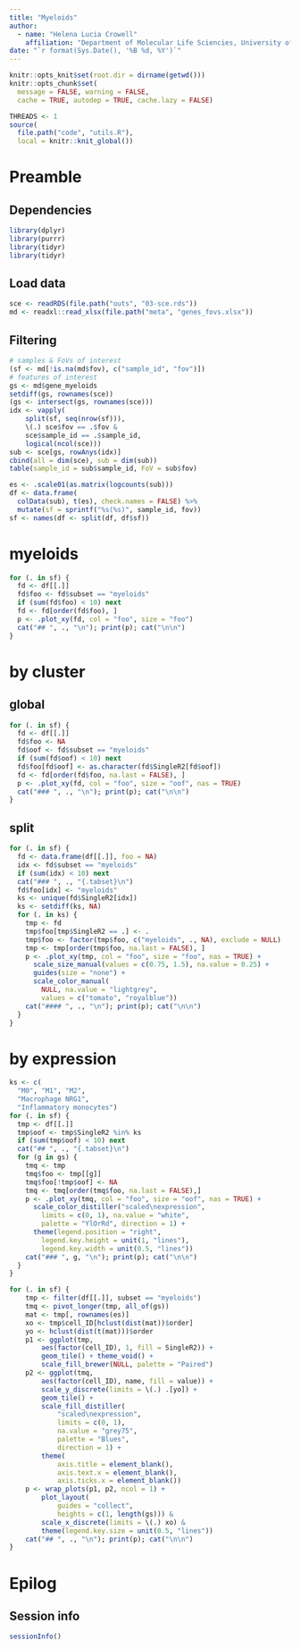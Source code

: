 ```yaml
---
title: "Myeloids"
author: 
  - name: "Helena Lucia Crowell"
    affiliation: "Department of Molecular Life Sciencies, University of Zurich, Zurich, Switzerland"
date: "`r format(Sys.Date(), '%B %d, %Y')`"
---
```


```r
knitr::opts_knit$set(root.dir = dirname(getwd()))
knitr::opts_chunk$set(
  message = FALSE, warning = FALSE,
  cache = TRUE, autodep = TRUE, cache.lazy = FALSE)
```

```r
THREADS <- 1
source(
  file.path("code", "utils.R"), 
  local = knitr::knit_global())
```

# Preamble

## Dependencies

```r
library(dplyr)
library(purrr)
library(tidyr)
library(tidyr)
```

## Load data

```r
sce <- readRDS(file.path("outs", "03-sce.rds"))
md <- readxl::read_xlsx(file.path("meta", "genes_fovs.xlsx"))
```

## Filtering

```r
# samples & FoVs of interest
(sf <- md[!is.na(md$fov), c("sample_id", "fov")])
# features of interest
gs <- md$gene_myeloids
setdiff(gs, rownames(sce)) 
(gs <- intersect(gs, rownames(sce)))
idx <- vapply(
    split(sf, seq(nrow(sf))), 
    \(.) sce$fov == .$fov & 
    sce$sample_id == .$sample_id,
    logical(ncol(sce)))
sub <- sce[gs, rowAnys(idx)]
cbind(all = dim(sce), sub = dim(sub))
table(sample_id = sub$sample_id, FoV = sub$fov)
```

```r
es <- .scale01(as.matrix(logcounts(sub)))
df <- data.frame(
  colData(sub), t(es), check.names = FALSE) %>% 
  mutate(sf = sprintf("%s(%s)", sample_id, fov))
sf <- names(df <- split(df, df$sf))
```

# myeloids {.tabset}

```r
for (. in sf) {
  fd <- df[[.]]
  fd$foo <- fd$subset == "myeloids"
  if (sum(fd$foo) < 10) next
  fd <- fd[order(fd$foo), ]
  p <- .plot_xy(fd, col = "foo", size = "foo")
  cat("## ", ., "\n"); print(p); cat("\n\n")
}
```

# by cluster

## global {.tabset}

```r
for (. in sf) {
  fd <- df[[.]]
  fd$foo <- NA
  fd$oof <- fd$subset == "myeloids"
  if (sum(fd$oof) < 10) next
  fd$foo[fd$oof] <- as.character(fd$SingleR2[fd$oof])
  fd <- fd[order(fd$foo, na.last = FALSE), ]
  p <- .plot_xy(fd, col = "foo", size = "oof", nas = TRUE)
  cat("### ", ., "\n"); print(p); cat("\n\n")
}
```

## split {.tabset}

```r
for (. in sf) {
  fd <- data.frame(df[[.]], foo = NA)
  idx <- fd$subset == "myeloids"
  if (sum(idx) < 10) next
  cat("### ", ., "{.tabset}\n")
  fd$foo[idx] <- "myeloids"
  ks <- unique(fd$SingleR2[idx])
  ks <- setdiff(ks, NA)
  for (. in ks) {
    tmp <- fd
    tmp$foo[tmp$SingleR2 == .] <- .
    tmp$foo <- factor(tmp$foo, c("myeloids", ., NA), exclude = NULL)
    tmp <- tmp[order(tmp$foo, na.last = FALSE), ]
    p <- .plot_xy(tmp, col = "foo", size = "foo", nas = TRUE) +
      scale_size_manual(values = c(0.75, 1.5), na.value = 0.25) +
      guides(size = "none") + 
      scale_color_manual(
        NULL, na.value = "lightgrey",
        values = c("tomato", "royalblue"))
    cat("#### ", ., "\n"); print(p); cat("\n\n")
  }
}
```

# by expression {.tabset}

```r
ks <- c(
  "M0", "M1", "M2", 
  "Macrophage NRG1", 
  "Inflammatory monocytes")
for (. in sf) {
  tmp <- df[[.]]
  tmp$oof <- tmp$SingleR2 %in% ks
  if (sum(tmp$oof) < 10) next
  cat("## ", ., "{.tabset}\n")
  for (g in gs) {
    tmq <- tmp
    tmq$foo <- tmp[[g]]
    tmq$foo[!tmp$oof] <- NA
    tmq <- tmq[order(tmq$foo, na.last = FALSE),]
    p <- .plot_xy(tmq, col = "foo", size = "oof", nas = TRUE) +
      scale_color_distiller("scaled\nexpression", 
        limits = c(0, 1), na.value = "white",
        palette = "YlOrRd", direction = 1) +
      theme(legend.position = "right",   
        legend.key.height = unit(1, "lines"),
        legend.key.width = unit(0.5, "lines"))
    cat("### ", g, "\n"); print(p); cat("\n\n")
  }
}
```

```r
for (. in sf) {
    tmp <- filter(df[[.]], subset == "myeloids")
    tmq <- pivot_longer(tmp, all_of(gs))
    mat <- tmp[, rownames(es)]
    xo <- tmp$cell_ID[hclust(dist(mat))$order]
    yo <- hclust(dist(t(mat)))$order
    p1 <- ggplot(tmp, 
        aes(factor(cell_ID), 1, fill = SingleR2)) +
        geom_tile() + theme_void() +
        scale_fill_brewer(NULL, palette = "Paired") 
    p2 <- ggplot(tmq,
        aes(factor(cell_ID), name, fill = value)) +
        scale_y_discrete(limits = \(.) .[yo]) +
        geom_tile() +
        scale_fill_distiller(
            "scaled\nexpression",
            limits = c(0, 1),
            na.value = "grey75", 
            palette = "Blues",
            direction = 1) +
        theme(
            axis.title = element_blank(),
            axis.text.x = element_blank(),
            axis.ticks.x = element_blank())
    p <- wrap_plots(p1, p2, ncol = 1) +
        plot_layout(
            guides = "collect", 
            heights = c(1, length(gs))) &
        scale_x_discrete(limits = \(.) xo) & 
        theme(legend.key.size = unit(0.5, "lines"))
    cat("## ", ., "\n"); print(p); cat("\n\n")
}
```

# Epilog

## Session info

```r
sessionInfo()
```
